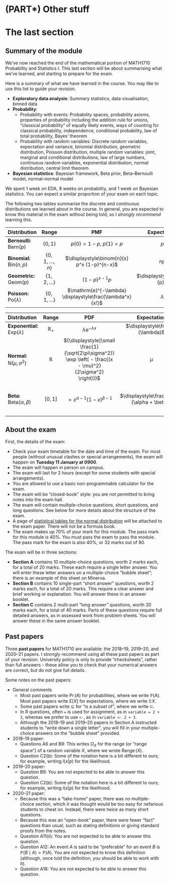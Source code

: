 # (PART\*) Other stuff  {-}

# The last section {#S11-summary}

## Summary of the module

We've now reached the end of the mathematical portion of MATH1710 Probability and Statistics I. This last section will be about summarising what we've learned, and starting to prepare for the exam.

Here is a summary of what we have learned in the course. You may like to use this list to guide your revision.

* **Exploratory data analysis**: Summary statistics, data visualisation, binned data
* **Probability**:
   * Probability with events: Probability spaces, probability axioms, properties of probability including the addition rule for unions, "classical probability" of equally likely events, ways of counting for classical probability, independence, conditional probability, law of total probability, Bayes' theorem
   * Probability with random variables: Discrete random variables, expectation and variance, binomial distribution, geometric distribution, Poisson distribution, multiple random variables: joint, marginal and conditional distributions, law of large numbers, continuous random variables, exponential distribution, normal distribution, central limit theorem
* **Bayesian statistics**: Bayesian framework, Beta prior, Beta--Bernoulli model, normal--normal model

We spent 1 week on EDA, 8 weeks on probability, and 1 week on Bayesian statistics. You can expect a similar proportion of your exam on each topic.

The following two tables summarise the discrete and continuous distributions we learned about in the course. In general, you are expected to know this material in the exam without being told; so I *strongly recommend* learning this.

| Distribution | Range | PMF | Expectation | Variance |
|:----|:-:|:-:|:-:|:-:|
| **Bernoulli:** $\text{Bern}(p)$ | $\{0,1\}$ | $p(0) = 1- p$, $p(1) = p$ | $p$ | $p(1-p)$ |
| **Binomial:** $\text{Bin}(n,p)$ | $\{0,1,\dots,n\}$ | $\displaystyle\binom{n}{x} p^x (1-p)^{n-x}$ | $np$ | $np(1-p)$ |
| **Geometric:** $\text{Geom}(p)$ | $\{1,2,\dots\}$ | $(1-p)^{x-1}p$ | $\displaystyle\frac{1}{p}$ | $\displaystyle\frac{1-p}{p^2}$ |
| **Poisson:** $\text{Po}(\lambda)$ | $\{0,1,\dots\}$ | $\mathrm{e}^{-\lambda} \displaystyle\frac{\lambda^x}{x!}$ | $\lambda$ | $\lambda$ |

| Distribution | Range | PDF | Expectation | Variance |
|:-----|:-:|:-:|:-:|:-:|
| **Exponential:** $\text{Exp}(\lambda)$ | $\mathbb R_+$ | $\lambda \mathrm e^{-\lambda x}$ | $\displaystyle\frac{1}{\lambda}$ | $\displaystyle\frac{1}{\lambda^2}$ |
| **Normal:** $\mathrm N(\mu,\sigma^2)$ | $\mathbb R$ | ${\displaystyle{\small \frac{1}{\sqrt{2\pi\sigma^2}} \exp \left( - \frac{(x - \mu)^2}{2\sigma^2} \right)}}$ | $\mu$ | $\sigma^2$ |
| **Beta:** $\text{Beta}(\alpha, \beta)$ | $[0,1]$ | $\propto x^{\alpha - 1}(1-x)^{\beta - 1}$ | $\displaystyle\frac{\alpha}{\alpha + \beta}$ | ${\displaystyle{\small \frac{\alpha\beta}{(\alpha + \beta)^2(\alpha + \beta + 1)}}}$ |



## About the exam

First, the details of the exam:

* Check your exam timetable for the date and time of the exam. For most people (without unusual clashes or special arrangements), the exam will happen on **Tuesday 11 January at 0900**.
* The exam will happen in person on campus.
* The exam will last for 2 hours (except for some students with special arrangements).
* You are allowed to use a basic non-programmable calculator for the exam.
* The exam will be "closed-book" style: you are not permitted to bring notes into the exam hall.
* The exam will contain multiple-choice questions, short questions, and long questions. See below for more details about the structure of the exam.
* A page of [statistical tables for the normal distribution](https://mpaldridge.github.io/math1710/stat-tab.pdf) will be attached to the exam paper. There will not be a formula book.
* The exam makes up 70% of your mark for this module. The pass mark for this module is 40%. You must pass the exam to pass the module. The pass mark for the exam is also 40%, or 32 marks out of 80.

The exam will be in three sections:

* **Section A** contains 10 multiple-choice questions, worth 2 marks each, for a total of 20 marks. These each require a single letter answer. You will enter these letter answers on a multiple-choice "bubble sheet"; there is an example of this sheet on Minerva.
* **Section B** contains 10 single-part "short answer" questions, worth 2 marks each, for a total of 20 marks. This require a clear answer and brief working or explanation. You will answer these in an answer booklet.
* **Section C** contains 2 multi-part "long answer" questions, worth 20 marks each, for a total of 40 marks. Parts of these questions require full detailed answers, as in assessed work from problem sheets. You will answer these in the same answer booklet.

## Past papers

Three **past papers** for MATH1710 are available: the 2018--19, 2019--20, and 2020--21 papers. I strongly recommend using all these past papers as part of your revision. University policy is only to provide "checksheets", rather than full answers -- these allow you to check that your numerical answers are correct, but do not give full details.

Some notes on the past papers:

* General comments
  * Most past papers write $\Pr(A)$ for probabilities, where we write $\mathbb P(A)$. Most past papers write $\mathrm{E}[X]$ for expectations, where we write $\mathbb EX$.
  * Some past papers write $\subseteq$ for "is a subset of", where we write $\subset$.
  * In R questions, often `=` is used for assignment, as in `variable = 2 + 3`, whereas we prefer to use `<-`, as in `variable <- 2 + 3`.
  * Although the 2018--19 and 2019--20 papers in Section A instructed students to "write down a single letter", you will fill in your multiple-choice answers on the "bubble sheet" provided.
* 2018--19 paper:
  * Questions A6 and B9: This writes $\Omega_X$ for the range (or "range space") of a random variable $X$, where we wrote $\operatorname{Range}(X)$.
  * Question C2(b): Some of the notation here is a bit different to ours; for example, writing $l(x|p)$ for the likelihood.
* 2019--20 paper:
  * Question B9: You are not expected to be able to answer this question.
  * Question C2(b): Some of the notation here is a bit different to ours; for example, writing $l(x|p)$ for the likelihood.
* 2020--21 paper:
  * Because this was a "take-home" paper, there was no multiple-choice section, which it was thought would be too easy for nefarious students to cheat on. Instead, there were twice as many short questions.
  * Because this was an "open-book" paper, there were fewer "fact" questions than usual, such as stating definitions or giving standard proofs from the notes.
  * Question A11(ii): You are not expected to be able to answer this question.
  * Question A12: An event $A$ is said to be "preferable" for an event $B$ is $\mathbb P(B \mid A) > \mathbb P(A)$. You are not expected to know this definition (although, once told the definition, you should be able to work with it).
  * Question A18: You are not expected to be able to answer this question.

<!--
## Revision

It seems a bit strange for me to be giving you revision advice -- I last did a maths exam more than a decade ago, while you last did a maths exam a few months ago!
-->
